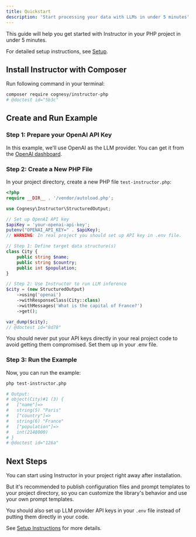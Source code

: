 ```yaml
---
title: Quickstart
description: 'Start processing your data with LLMs in under 5 minutes'
---
```


This guide will help you get started with Instructor in your PHP project in under 5 minutes.

For detailed setup instructions, see [Setup](setup).


## Install Instructor with Composer

Run following command in your terminal:

```bash
composer require cognesy/instructor-php
# @doctest id="5b3c"
```


## Create and Run Example

### Step 1: Prepare your OpenAI API Key

In this example, we'll use OpenAI as the LLM provider. You can get it from the [OpenAI dashboard](https://platform.openai.com/).

### Step 2: Create a New PHP File

In your project directory, create a new PHP file `test-instructor.php`:

```php
<?php
require __DIR__ . '/vendor/autoload.php';

use Cognesy\Instructor\StructuredOutput;

// Set up OpenAI API key
$apiKey = 'your-openai-api-key';
putenv("OPENAI_API_KEY=" . $apiKey);
// WARNING: In real project you should set up API key in .env file.

// Step 1: Define target data structure(s)
class City {
    public string $name;
    public string $country;
    public int $population;
}

// Step 2: Use Instructor to run LLM inference
$city = (new StructuredOutput)
    ->using('openai')
    ->withResponseClass(City::class)
    ->withMessages('What is the capital of France?')
    ->get();

var_dump($city);
// @doctest id="8d78"
```

<Warning>
You should never put your API keys directly in your real project code to avoid getting them compromised. Set them up in your .env file.
</Warning>

### Step 3: Run the Example

Now, you can run the example:

```bash
php test-instructor.php

# Output:
# object(City)#1 (3) {
#   ["name"]=>
#   string(5) "Paris"
#   ["country"]=>
#   string(6) "France"
#   ["population"]=>
#   int(2148000)
# }
# @doctest id="126a"
```


## Next Steps

You can start using Instructor in your project right away after installation.

But it's recommended to publish configuration files and prompt templates to your project directory, so you can
customize the library's behavior and use your own prompt templates.

You should also set up LLM provider API keys in your `.env` file instead of putting them directly in your code.

See [Setup Instructions](setup) for more details.
